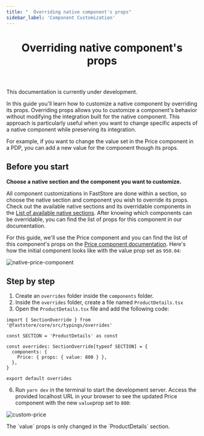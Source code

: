 ```yaml
---
title: "  Overriding native component's props"
sidebar_label: 'Component Customization'
---
```



<header>

# Overriding native component's props

</header>

<Callout type="warning" emoji="⚠️">
  This documentation is currently under development.
</Callout>

In this guide you'll learn how to customize a native component by overriding its props. Overriding props allows you to customize a component's behavior without modifying the integration built for the native component.
This approach is particularly useful when you want to change specific aspects of a native component while preserving its integration.

For example, if you want to change the value set in the Price component in a PDP, you can add a new value for the component though its props.

## Before you start

**Choose a native section and the component you want to customize.**

All component customizations in FastStore are done within a section, so choose the native section and component you wish to override its props.
Check out the available native sections and its overridable components in the [List of available native sections](/tbd).
After knowing which components can be overridable, you can find the list of props for this component in our documentation.

For this guide, we'll use the Price component and you can find the list of this component's props on the [Price component documentation](/components/atoms/price#props). Here's how the initial component looks like with the value prop set as `950.04`:

![native-price-component](https://vtexhelp.vtexassets.com/assets/docs/src/price-component___6f5e46b0ca037bb5e1beff5f67166cf6.png)

## Step by step

1. Create an `overrides` folder inside the `components` folder.
2. Inside the `overrides` folder, create a file named `ProductDetails.tsx`
3. Open the `ProductDetails.tsx` file and add the following code:

```tsx
import { SectionOverride } from '@faststore/core/src/typings/overrides'

const SECTION = 'ProductDetails' as const

const overrides: SectionOverride[typeof SECTION] = {
  components: {
    Price: { props: { value: 800 } },
  },
}

export default overrides
```

6. Run `yarn dev` in the terminal to start the development server. Access the provided localhost URL in your browser to see the updated Price component with the new `value`prop set to `800`:

![custom-price](https://vtexhelp.vtexassets.com/assets/docs/src/custom-price___c203101c038f09191e735fd0d8c1d13e.png)

<Callout type="warning" emoji="⚠️">
  The `value` props is only changed in the `ProductDetails` section.
</Callout>
